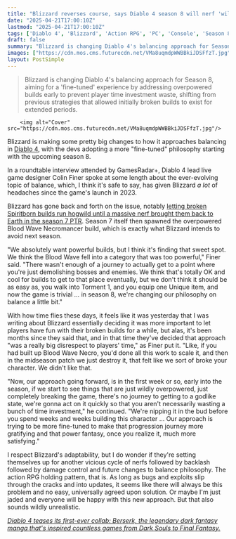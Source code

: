 ```yaml
---
title: "Blizzard reverses course, says Diablo 4 season 8 will nerf 'wildly overpowered' builds 'in the first week or so' because waiting until midseason 'was a really big disrespect to players' time'"
date: "2025-04-21T17:00:10Z"
lastmod: "2025-04-21T17:00:10Z"
tags: ['Diablo 4', 'Blizzard', 'Action RPG', 'PC', 'Console', 'Season 8', 'Game Balancing', 'Nerfs']
draft: false
summary: "Blizzard is changing Diablo 4's balancing approach for Season 8, aiming for a 'fine-tuned' experience by addressing overpowered builds early to prevent player time investment waste,  shifting from previous strategies that allowed initially broken builds to exist for extended periods."
images: ["https://cdn.mos.cms.futurecdn.net/VMa8uqmdpWWBBkiJDSFfzT.jpg"]
layout: PostSimple
---
```

> Blizzard is changing Diablo 4's balancing approach for Season 8, aiming for a 'fine-tuned' experience by addressing overpowered builds early to prevent player time investment waste,  shifting from previous strategies that allowed initially broken builds to exist for extended periods.


        <img alt="Cover" src="https://cdn.mos.cms.futurecdn.net/VMa8uqmdpWWBBkiJDSFfzT.jpg"/>
        
Blizzard is making some pretty big changes to how it approaches balancing in [Diablo 4](https://www.gamesradar.com/diablo-4-guide/), with the devs adopting a more "fine-tuned" philosophy starting with the upcoming season 8.

In a roundtable interview attended by GamesRadar+, Diablo 4 lead live game designer Colin Finer spoke at some length about the ever-evolving topic of balance, which, I think it's safe to say, has given Blizzard *a lot* of headaches since the game's launch in 2023.

Blizzard has gone back and forth on the issue, notably [<u>letting broken Spiritborn builds run hogwild until a massive nerf brought them back to Earth in the season 7 PTR</u>](https://www.gamesradar.com/games/diablo/diablo-4-season-7-promises-an-upheaval-for-your-broken-spiritborn-builds-enjoy-what-youve-got-now-while-its-there/). Season 7 itself then spawned the overpowered Blood Wave Necromancer build, which is exactly what Blizzard intends to avoid next season.

"We absolutely want powerful builds, but I think it's finding that sweet spot. We think the Blood Wave fell into a category that was too powerful," Finer said. "There wasn't enough of a journey to actually get to a point where you're just demolishing bosses and enemies. We think that's totally OK and cool for builds to get to that place eventually, but we don't think it should be as easy as, you walk into Torment 1, and you equip one Unique item, and now the game is trivial … in season 8, we're changing our philosophy on balance a little bit."

With how time flies these days, it feels like it was yesterday that I was writing about Blizzard essentially deciding it was more important to let players have fun with their broken builds for a while, but alas, it's been months since they said that, and in that time they've decided that approach "was a really big disrespect to players' time," as Finer put it. "Like, if you had built up Blood Wave Necro, you'd done all this work to scale it, and then in the midseason patch we just destroy it, that felt like we sort of broke your character. We didn't like that.

"Now, our approach going forward, is in the first week or so, early into the season, if we start to see things that are just wildly overpowered, just completely breaking the game, there's no journey to getting to a godlike state, we're gonna act on it quickly so that you aren't necessarily wasting a bunch of time investment," he continued. "We're nipping it in the bud before you spend weeks and weeks building this character … Our approach is trying to be more fine-tuned to make that progression journey more gratifying and that power fantasy, once you realize it, much more satisfying."

I respect Blizzard's adaptability, but I do wonder if they're setting themselves up for another vicious cycle of nerfs followed by backlash followed by damage control and future changes to balance philosophy. The action RPG holding pattern, that is. As long as bugs and exploits slip through the cracks and into updates, it seems like there will always be this problem and no easy, universally agreed upon solution. Or maybe I'm just jaded and everyone will be happy with this new approach. But that also sounds wildly unrealistic.

[<em>Diablo 4 teases its first-ever collab: Berserk, the legendary dark fantasy manga that's inspired countless games from Dark Souls to Final Fantasy.<br/></em>](https://www.gamesradar.com/games/diablo/diablo-4-teases-its-first-ever-collab-berserk-the-legendary-dark-fantasy-manga-thats-inspired-countless-games-from-dark-souls-to-final-fantasy/)
        